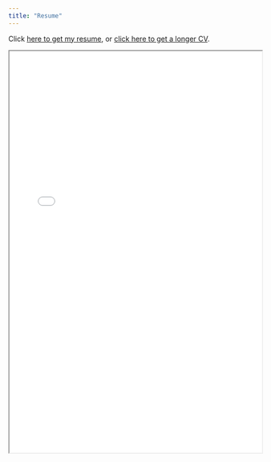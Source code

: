 ```yaml
---
title: "Resume"
---
```


Click [here to get my resume](https://docs.google.com/viewer?url=https://github.com/mtkonczal/resume/raw/master/mkonczal-resume.pdf), or [click here to get a longer CV](https://docs.google.com/viewer?url=https://github.com/mtkonczal/resume/raw/master/mkonczal-cv.pdf).

<iframe width="100%" height="800" src="files/mkonczal-resume.pdf">
